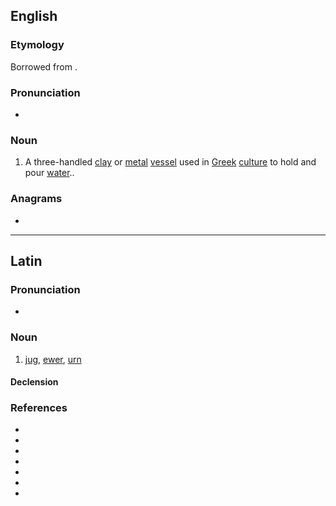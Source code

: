 ==English==
{{wikipedia}}

===Etymology===
Borrowed from {{bor|en|grc|ὑδρία||water jar or water container}}.

===Pronunciation===
* {{IPA|/ˈhaɪdɹeə/|lang=en}}

===Noun===
{{en-noun|s|hydriae|hydriai}}

# A three-handled [[clay]] or [[metal]] [[vessel]] used in [[Greek]] [[culture]] to hold and pour [[water]]..

===Anagrams===
* {{anagrams|en|a=adhiry|Riyadh}}

----

==Latin==

===Pronunciation===
* {{la-IPA|hydria}}

===Noun===
{{la-noun|hydria|hydriae|f|first}}

# [[jug]], [[ewer]], [[urn]]

====Declension====
{{la-ndecl|hydria<1>}}

===References===
* {{R:L&S}}
* {{R:Elementary Lewis}}
* {{R:du Cange}}
* {{R:Gaffiot}}
* {{R:PersEnc}}
* {{R:Peck}}
* {{R:Smith's Antiquities}}